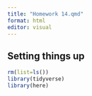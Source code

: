 ```yaml
---
title: "Homework 14.qmd"
format: html
editor: visual
---
```


## Setting things up

```r
rm(list=ls())
library(tidyverse)
library(here)
```
